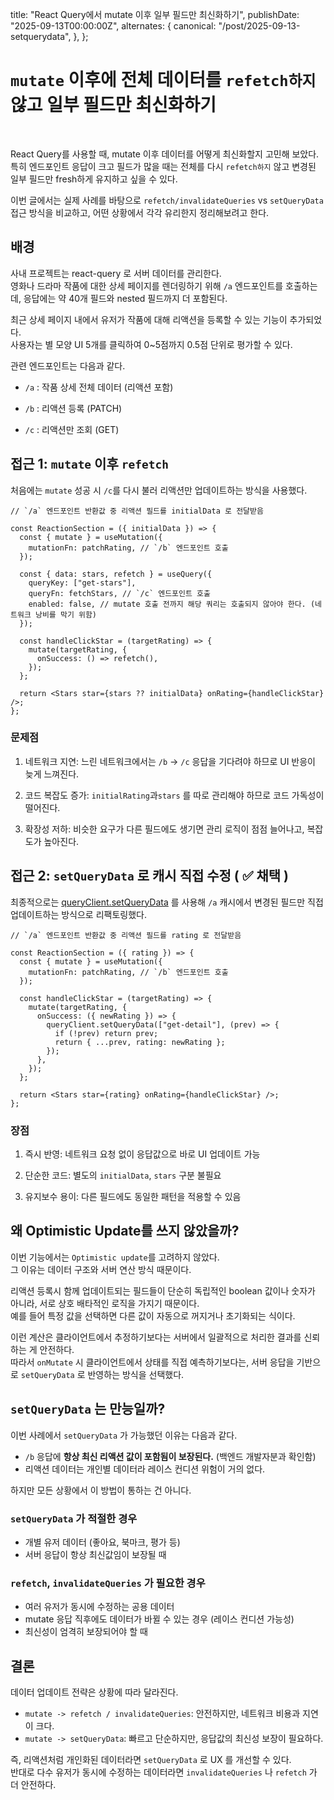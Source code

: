   title: "React Query에서 mutate 이후 일부 필드만 최신화하기",
  publishDate: "2025-09-13T00:00:00Z",
  alternates: {
    canonical: "/post/2025-09-13-setquerydata",
  },
};

# `mutate` 이후에 전체 데이터를 `refetch하지` 않고 일부 필드만 최신화하기

<br />

React Query를 사용할 때, mutate 이후 데이터를 어떻게 최신화할지 고민해 보았다.  
특히 엔드포인트 응답이 크고 필드가 많을 때는 전체를 다시 `refetch하지` 않고 변경된 일부 필드만 fresh하게 유지하고 싶을 수 있다.

이번 글에서는 실제 사례를 바탕으로 `refetch/invalidateQueries` vs `setQueryData` 접근 방식을 비교하고, 어떤 상황에서 각각 유리한지 정리해보려고 한다.

## 배경

사내 프로젝트는 react-query 로 서버 데이터를 관리한다.  
영화나 드라마 작품에 대한 상세 페이지를 렌더링하기 위해 `/a` 엔드포인트를 호출하는데, 응답에는 약 40개 필드와 nested 필드까지 더 포함된다.

최근 상세 페이지 내에서 유저가 작품에 대해 리액션을 등록할 수 있는 기능이 추가되었다.  
사용자는 별 모양 UI 5개를 클릭하여 0~5점까지 0.5점 단위로 평가할 수 있다.

관련 엔드포인트는 다음과 같다.

- `/a` : 작품 상세 전체 데이터 (리액션 포함)

- `/b` : 리액션 등록 (PATCH)

- `/c` : 리액션만 조회 (GET)

## 접근 1: `mutate` 이후 `refetch`

처음에는 `mutate` 성공 시 `/c`를 다시 불러 리액션만 업데이트하는 방식을 사용했다.

```tsx
// `/a` 엔드포인트 반환값 중 리액션 필드를 initialData 로 전달받음

const ReactionSection = ({ initialData }) => {
  const { mutate } = useMutation({
    mutationFn: patchRating, // `/b` 엔드포인트 호출
  });

  const { data: stars, refetch } = useQuery({
    queryKey: ["get-stars"],
    queryFn: fetchStars, // `/c` 엔드포인트 호출
    enabled: false, // mutate 호출 전까지 해당 쿼리는 호출되지 않아야 한다. (네트워크 낭비를 막기 위함)
  });

  const handleClickStar = (targetRating) => {
    mutate(targetRating, {
      onSuccess: () => refetch(),
    });
  };

  return <Stars star={stars ?? initialData} onRating={handleClickStar} />;
};
```

### 문제점

1. 네트워크 지연:
   느린 네트워크에서는 `/b` → `/c` 응답을 기다려야 하므로 UI 반응이 늦게 느껴진다.

2. 코드 복잡도 증가:
   `initialRating`과`stars` 를 따로 관리해야 하므로 코드 가독성이
   떨어진다.

3. 확장성 저하:
   비슷한 요구가 다른 필드에도 생기면 관리 로직이 점점 늘어나고, 복잡도가 높아진다.

## 접근 2: `setQueryData` 로 캐시 직접 수정 ( ✅ 채택 )

최종적으로는 [queryClient.setQueryData](https://tanstack.com/query/latest/docs/reference/QueryClient#queryclientsetquerydata) 를 사용해 `/a` 캐시에서 변경된 필드만 직접 업데이트하는 방식으로 리팩토링했다.

```tsx
// `/a` 엔드포인트 반환값 중 리액션 필드를 rating 로 전달받음

const ReactionSection = ({ rating }) => {
  const { mutate } = useMutation({
    mutationFn: patchRating, // `/b` 엔드포인트 호출
  });

  const handleClickStar = (targetRating) => {
    mutate(targetRating, {
      onSuccess: ({ newRating }) => {
        queryClient.setQueryData(["get-detail"], (prev) => {
          if (!prev) return prev;
          return { ...prev, rating: newRating };
        });
      },
    });
  };

  return <Stars star={rating} onRating={handleClickStar} />;
};
```

### 장점

1. 즉시 반영:
   네트워크 요청 없이 응답값으로 바로 UI 업데이트 가능

2. 단순한 코드:
   별도의 `initialData`, `stars` 구분 불필요

3. 유지보수 용이:
   다른 필드에도 동일한 패턴을 적용할 수 있음

## 왜 Optimistic Update를 쓰지 않았을까?

이번 기능에서는 `Optimistic update`를 고려하지 않았다.  
그 이유는 데이터 구조와 서버 연산 방식 때문이다.

리액션 등록시 함께 업데이트되는 필드들이 단순히 독립적인 boolean 값이나 숫자가 아니라, 서로 상호 배타적인 로직을 가지기 때문이다.  
예를 들어 특정 값을 선택하면 다른 값이 자동으로 꺼지거나 초기화되는 식이다.

이런 계산은 클라이언트에서 추정하기보다는 서버에서 일괄적으로 처리한 결과를 신뢰하는 게 안전하다.  
따라서 `onMutate` 시 클라이언트에서 상태를 직접 예측하기보다는, 서버 응답을 기반으로 `setQueryData` 로 반영하는 방식을 선택했다.

## `setQueryData` 는 만능일까?

이번 사례에서 `setQueryData` 가 가능했던 이유는 다음과 같다.

- `/b` 응답에 **항상 최신 리액션 값이 포함됨이 보장된다.** (백엔드 개발자분과 확인함)
- 리액션 데이터는 개인별 데이터라 레이스 컨디션 위험이 거의 없다.

하지만 모든 상황에서 이 방법이 통하는 건 아니다.

### `setQueryData` 가 적절한 경우

- 개별 유저 데이터 (좋아요, 북마크, 평가 등)
- 서버 응답이 항상 최신값임이 보장될 때

### `refetch`, `invalidateQueries` 가 필요한 경우

- 여러 유저가 동시에 수정하는 공용 데이터
- mutate 응답 직후에도 데이터가 바뀔 수 있는 경우 (레이스 컨디션 가능성)
- 최신성이 엄격히 보장되어야 할 때

## 결론

데이터 업데이트 전략은 상황에 따라 달라진다.

- `mutate -> refetch / invalidateQueries`: 안전하지만, 네트워크 비용과 지연이 크다.
- `mutate -> setQueryData`: 빠르고 단순하지만, 응답값의 최신성 보장이 필요하다.

즉, 리액션처럼 개인화된 데이터라면 `setQueryData` 로 UX 를 개선할 수 있다.  
반대로 다수 유저가 동시에 수정하는 데이터라면 `invalidateQueries` 나 `refetch` 가 더 안전하다.
